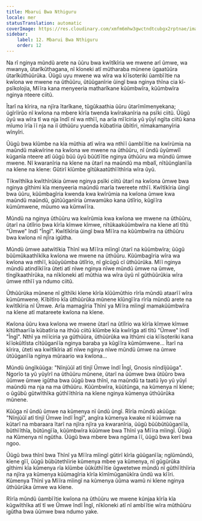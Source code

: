 ```yaml
---
title: Mbarui Bwa Nthiguru
locale: mer
statusTranslation: automatic
coverImage: https://res.cloudinary.com/xmfm6mhw3gwctndtcubgx2rptnae/image/upload/v1740468922/small_cover_tratado_de_psicologia_revolucionaria_a4c0dca4e0.webp
sidebar:
    label: 12. Mbarui Bwa Nthiguru
    order: 12
---
```

Na rî nginya mũndũ arete na ũũru bwa kwĩtîkîria we mwene arî ũmwe, wa mwanya, ũtarîkũthagana, nĩ kĩoneki atĩ mũtharaba mũnene ũgaatũũra ũtarîkũthũũrũka. Ũũgũ uyu mwene wa wîra wa kĩĩsoteriki ũambĩĩtie na kwĩona we mwene na ũthũũru, ũtũũganĩrie ũingĩ bwa nginya thĩna cia kĩ-psĩkolojia, Mĩĩra kana menyeeria matharîkane kũũmbwĩra, kũũmbwĩra nginya nteere ciitũ.

Ĩtarî na kĩrira, na njĩra ĩtarîkane, tũgũkaathia ũũru ũtarĩmĩmenyekana; ũgĩrĩirũo nĩ kwĩona na mbere kĩrĩa twenda kwĩrakanĩria na psĩki ciitũ. Ũũgũ ũyũ wa wĩra tĩ wa nja ĩndĩ nĩ wa nthĩĩ, na arĩa mĩĩciria yũ yũyĩ ngĩta ciitũ kana mĩumo ĩrĩa ĩĩ nja na iĩ ũthũũru yuenda kũbatĩria ũbĩtĩri, nĩmakamanyĩria wĩnyîri.

Ũũgũ bwa kĩũmbe na kĩa mũthia atĩ wĩra wa nthĩĩ ũambĩĩtie na kwĩrũmia na maũndũ makwĩrine na kwĩona we mwene na ũthũũru, nĩ ũndũ ũyũmwĩî kũganĩa nteere atĩ ũũgũ bũũ ũyũ bũũtĩĩtie nginya ũthũũru wa mũndũ ũmwe mwene. Nĩ kwaranĩria na kĩene na ũtarĩ na maũndũ ma mbalî, nĩtũũngĩanĩĩa na kĩene na kĩene: Gũtirĩ kĩũmbe gĩtũkaatũthĩĩthĩria wĩra ũyũ.

Tĩkwĩthĩka kwĩthĩrũkia ũmwe nginya psĩki ciitũ ũtarĩ na kwĩona ũmwe bwa nginya gĩthimi kĩa menyeeria maũndũ marĩa twereete nthĩĩ. Kwĩtĩkĩria ũingĩ bwa ũũru, kũũmbagĩria kwenda kwa kwĩrũmia na kwĩona ũmwe kwa maũndũ maũndũ, gũtũũganĩria ũmwamũko kana ũtĩîrio, kũgĩĩra kũmũmwene, mũumo wa kũmwĩĩra.

Mũndũ na nginya ũthũũru wa kwĩrũmia kwa kwĩona we mwene na ũthũũru, ũtarĩ na ũtĩîrio bwa kĩrĩa kĩmwe kĩmwe, nĩtũkaakũũmbwĩra na kĩene atĩ tĩtũ "Ũmwe" ĩndĩ "Ĩngĩ". Kwĩtĩkĩria ũingĩ bwa Mĩĩra na kũũmbwĩra na ũthũũru bwa kwĩona nĩ njĩra igũtha.

Mũndũ ũmwe aatwĩtĩkia Thĩnĩ wa Mĩĩra mĩingĩ ũtarĩ na kũũmbwĩra; ũũgũ bũũmũkaathĩkĩka kwĩona we mwene na ũthũũru. Kũũmbagĩria wĩra wa kwĩona wa nthĩĩ, kũũyũũmba ũtĩîrio, nĩ gĩcũgũ cĩ ũthũũrũka. Mĩĩ nginya mũndũ atindĩkĩĩra ũteti atĩ nĩwe nginya nĩwe mũndũ ũmwe na ũmwe, tĩngĩkaathĩrũka, na nĩkĩoneki atĩ mũthia wa wĩra ũyũ nĩ gũthũũrũkia wĩra ũmwe nthĩĩ ya ndumo ciitũ.

Ũthũũrũka mũnene nĩ gĩthĩki kĩene kĩrĩa kĩũũmũthio rĩrĩa mũndũ ataarĩĩ wĩra kũmũmwene. Kĩbĩtĩro kĩa ũthũũrũka mũnene kĩũngĩĩra rĩrĩa mũndũ arete na kwĩtîkĩria nĩ Ũmwe. Arĩa mamagĩria Thĩnĩ ya Mĩĩra mĩingĩ mamakũũmbwĩra na kĩene atĩ matareete kwĩona na kĩene.

Kwĩona ũũru kwa kwĩona we mwene ũtarĩ na ũtĩîrio wa kĩrĩa kĩmwe kĩmwe kĩtũthaarĩĩa kũbatĩria na ithũũ ciitũ kĩũmbe kĩa kwĩrĩga atĩ tĩtũ "Ũmwe" ĩndĩ "Ĩngĩ". Nthĩ ya mĩĩciria ya gũthũũra, ũthũũrũka wa ĩthũmi cia kĩĩsoteriki kana kĩĩokũltĩsta cĩtũũganĩĩa nginya baraba ya kũgĩĩra kũmũmwene... Ĩtarĩ na kĩrira, ũteti wa kwĩtîkîria atĩ nĩwe nginya nĩwe mũndũ ũmwe na ũmwe ũtũũganĩĩa nginya mũraario wa kwĩona...

Mũndũ ũngĩkũũga: "Nĩnjũũĩ atĩ tĩnjĩ Ũmwe ĩndĩ Ĩngĩ, Gnosis nĩndĩjũũga". Ngorĩo ta yũ yũyĩrĩ na ũthũũru mũnene, ũtarĩ na ũũmwe bwa ũtũũro bwa ũũmwe ũmwe igũtha bwa ũũgũ bwa thĩnĩ, na maũndũ ta taatũ ĩyo yũ yũyĩ maũndũ ma nja na ma ũthũũru. Kũũmbwĩra, kũũtũnga, na kũmenya nĩ kĩene; o ũgũbũ gũtwĩthĩka gũthĩĩthĩria na kĩene nginya kũmenya ũthũũrũka mũnene.

Kũũga nĩ ũndũ ũmwe na kũmenya nĩ ũndũ ũngĩ. Rĩrĩa mũndũ akũũga: "Nĩnjũũĩ atĩ tĩnjĩ Ũmwe ĩndĩ Ĩngĩ", angĩra kũmenya kwake nĩ kũũmwe na kũtarĩ na mbaraara ĩtarĩ na njĩra njĩra ya kwaranĩria, ũũgũ bũũbũtũũganĩĩa, bũthĩĩthĩa, bũtũngĩĩa, kũũmbwĩra kũũmwe bwa Thĩnĩ ya Mĩĩra mĩingĩ. Ũũgũ na Kũmenya nĩ ngũtha. Ũũgũ bwa mbere bwa ngũma ĩĩ, ũũgũ bwa kerĩ bwa ngoo.

Ũũgũ bwa thĩnĩ bwa Thĩnĩ ya Mĩĩra mĩingĩ gũtirĩ kĩrĩa gũũganĩĩa; ngĩũmũndũ, kĩene gĩĩ, ũũgũ bũbũtethĩirie kũmenya mbee ya kũmenya, nĩ gũgũrũka gĩthimi kĩa kũmenya rĩa kĩũmbe ũũkũthĩĩtie ũgwetetwe mũndũ nĩ gũthĩĩthĩiria na njĩra ya kũmenya kũũmagĩria kĩrĩa kĩmĩmũganũkĩra ũndũ wa kĩĩri. Kũmenya Thĩnĩ ya Mĩĩra mĩingĩ na kũmenya ũũma wamũ ni kĩene nginya ũthũũrũka ũmwe wa kĩene.

Rĩrĩa mũndũ ũambĩĩtie kwĩona na ũthũũru we mwene kũnjaa kĩrĩa kĩa kũgwĩthĩka atĩ tĩ we Ũmwe ĩndĩ Ĩngĩ, nĩkĩoneki atĩ nĩ ambĩĩtie wĩra mũthũũru igũtha bwa ũũmwe bwa ndumo yake.

